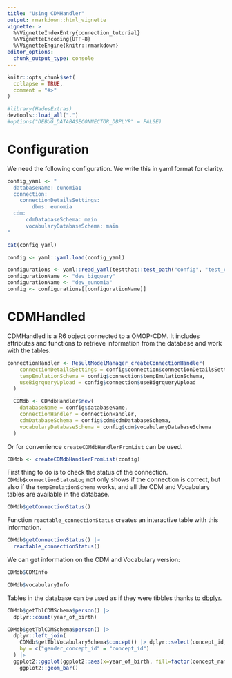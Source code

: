 ```yaml
---
title: "Using CDMHandler"
output: rmarkdown::html_vignette
vignette: >
  %\VignetteIndexEntry{connection_tutorial}
  %\VignetteEncoding{UTF-8}
  %\VignetteEngine{knitr::rmarkdown}
editor_options: 
  chunk_output_type: console
---
```


```r
knitr::opts_chunk$set(
  collapse = TRUE,
  comment = "#>"
)
```

```r
#library(HadesExtras)
devtools::load_all(".")
#options("DEBUG_DATABASECONNECTOR_DBPLYR" = FALSE)
```

# Configuration 

We need the following configuration. We write this in yaml format for clarity. 

```r
config_yaml <- "
  databaseName: eunomia1
  connection:
    connectionDetailsSettings:
        dbms: eunomia
  cdm:
      cdmDatabaseSchema: main
      vocabularyDatabaseSchema: main
"

cat(config_yaml)
```

```r
config <- yaml::yaml.load(config_yaml)
```

```r
configurations <- yaml::read_yaml(testthat::test_path("config", "test_config.yml"))
configurationName <- "dev_bigquery"
configurationName <- "dev_eunomia"
config <- configurations[[configurationName]]
```

# CDMHandled

CDMHandled is a R6 object connected to a OMOP-CDM. 
It includes attributes and functions to retrieve information from the database and work with the tables.

```r
connectionHandler <- ResultModelManager_createConnectionHandler(
    connectionDetailsSettings = config$connection$connectionDetailsSettings,
    tempEmulationSchema = config$connection$tempEmulationSchema, 
    useBigrqueryUpload = config$connection$useBigrqueryUpload
  )

  CDMdb <- CDMdbHandler$new(
    databaseName = config$databaseName,
    connectionHandler = connectionHandler,
    cdmDatabaseSchema = config$cdm$cdmDatabaseSchema,
    vocabularyDatabaseSchema = config$cdm$vocabularyDatabaseSchema
  )
```

Or for convenience `createCDMdbHandlerFromList` can be used. 
```r
CDMdb <- createCDMdbHandlerFromList(config)
```


First thing to do is to check the status of the connection. 
`CDMdb$connectionStatusLog` not only shows if the connection is correct, but also if the `tempEmulationSchema` works, and all the CDM and Vocabulary tables are available in the database.  
```r
CDMdb$getConnectionStatus()
```

Function `reactable_connectionStatus` creates an interactive table with this information.
```r
CDMdb$getConnectionStatus() |> 
  reactable_connectionStatus()
```

We can get information on the CDM and Vocabulary version: 
```r
CDMdb$CDMInfo
```

```r
CDMdb$vocabularyInfo
```

Tables in the database can be used as if they were tibbles thanks to  [dbplyr](https://dbplyr.tidyverse.org/). 
```r
CDMdb$getTblCDMSchema$person() |> 
  dplyr::count(year_of_birth) 
```

```r
CDMdb$getTblCDMSchema$person() |>
  dplyr::left_join(
    CDMdb$getTblVocabularySchema$concept() |> dplyr::select(concept_id, concept_name),
    by = c("gender_concept_id" = "concept_id")
  ) |> 
  ggplot2::ggplot(ggplot2::aes(x=year_of_birth, fill=factor(concept_name))) + 
    ggplot2::geom_bar()
```








